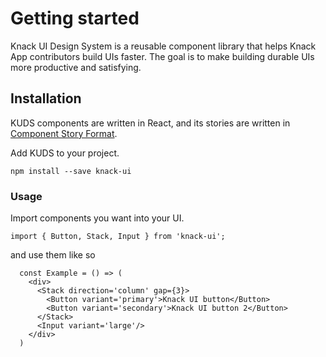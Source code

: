 
<Meta title="Intro" />

# Getting started

Knack UI Design System is a reusable component library that helps Knack App contributors build UIs faster. The goal is to make building durable UIs more productive and satisfying.

## **Installation**

KUDS components are written in React, and its stories are written in [Component Story Format](https://medium.com/storybookjs/component-story-format-66f4c32366df).

Add KUDS to your project.

`npm install --save knack-ui`

### **Usage**

Import components you want into your UI.

`import { Button, Stack, Input } from 'knack-ui';`

and use them like so

```
  const Example = () => (
    <div>
      <Stack direction='column' gap={3}>
        <Button variant='primary'>Knack UI button</Button>
        <Button variant='secondary'>Knack UI button 2</Button>
      </Stack>
      <Input variant='large'/>
    </div>
  )
```
